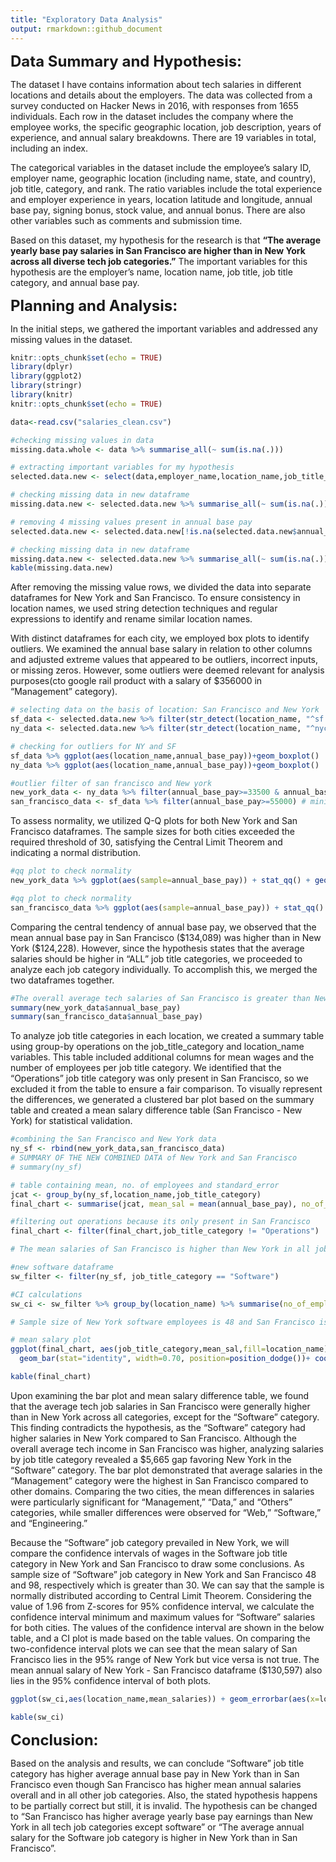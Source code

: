 ```yaml
---
title: "Exploratory Data Analysis"
output: rmarkdown::github_document
---
```


<font size= "5">**Data Summary and Hypothesis:**</font>

The dataset I have contains information about tech salaries in different locations and details about the employers. The data was collected from a survey conducted on Hacker News in 2016, with responses from 1655 individuals. Each row in the dataset includes the company where the employee works, the specific geographic location, job description, years of experience, and annual salary breakdowns. There are 19 variables in total, including an index.

The categorical variables in the dataset include the employee's salary ID, employer name, geographic location (including name, state, and country), job title, category, and rank. The ratio variables include the total experience and employer experience in years, location latitude and longitude, annual base pay, signing bonus, stock value, and annual bonus. There are also other variables such as comments and submission time.

Based on this dataset, my hypothesis for the research is that **"The average yearly base pay salaries in San Francisco are higher than in New York across all diverse tech job categories."** The important variables for this hypothesis are the employer's name, location name, job title, job title category, and annual base pay.

<font size= "5">**Planning and Analysis:**</font>

In the initial steps, we gathered the important variables and addressed any missing values in the dataset.

```r
knitr::opts_chunk$set(echo = TRUE)
library(dplyr)
library(ggplot2)
library(stringr)
library(knitr)
knitr::opts_chunk$set(echo = TRUE)
```

```r
data<-read.csv("salaries_clean.csv")

#checking missing values in data
missing.data.whole <- data %>% summarise_all(~ sum(is.na(.))) 

# extracting important variables for my hypothesis
selected.data.new <- select(data,employer_name,location_name,job_title_category,annual_base_pay)

# checking missing data in new dataframe
missing.data.new <- selected.data.new %>% summarise_all(~ sum(is.na(.)))

# removing 4 missing values present in annual base pay
selected.data.new <- selected.data.new[!is.na(selected.data.new$annual_base_pay),]

# checking missing data in new dataframe
missing.data.new <- selected.data.new %>% summarise_all(~ sum(is.na(.)))
kable(missing.data.new)
```
After removing the missing value rows, we divided the data into separate dataframes for New York and San Francisco. To ensure consistency in location names, we used string detection techniques and regular expressions to identify and rename similar location names.

With distinct dataframes for each city, we employed box plots to identify outliers. We examined the annual base salary in relation to other columns and adjusted extreme values that appeared to be outliers, incorrect inputs, or missing zeros. However, some outliers were deemed relevant for analysis purposes(cto google rail product with a salary of \$356000 in "Management" category).

```r
# selecting data on the basis of location: San Francisco and New York
sf_data <- selected.data.new %>% filter(str_detect(location_name, "^sf|^san fran")) %>% mutate(location_name = "San Francisco")
ny_data <- selected.data.new %>% filter(str_detect(location_name, "^nyc|^new york")) %>% mutate(location_name = "New York")

# checking for outliers for NY and SF
sf_data %>% ggplot(aes(location_name,annual_base_pay))+geom_boxplot()
ny_data %>% ggplot(aes(location_name,annual_base_pay))+geom_boxplot()

#outlier filter of san francisco and New york
new_york_data <- ny_data %>% filter(annual_base_pay>=33500 & annual_base_pay<=290000) # minimum and maximum wage adjustment of New York
san_francisco_data <- sf_data %>% filter(annual_base_pay>=55000) # minimum and maximum wage adjustment of San Francisco
```

To assess normality, we utilized Q-Q plots for both New York and San Francisco dataframes. The sample sizes for both cities exceeded the required threshold of 30, satisfying the Central Limit Theorem and indicating a normal distribution.

```r
#qq plot to check normality
new_york_data %>% ggplot(aes(sample=annual_base_pay)) + stat_qq() + geom_qq_line(aes(color="red")) + labs(y="annual base pay",x ="New York")
```
```r
#qq plot to check normality
san_francisco_data %>% ggplot(aes(sample=annual_base_pay)) + stat_qq() + geom_qq_line(aes(color="red")) + labs(y="annual base pay",x ="San Francisco")
```

Comparing the central tendency of annual base pay, we observed that the mean annual base pay in San Francisco ($134,089) was higher than in New York ($124,228). However, since the hypothesis states that the average salaries should be higher in "ALL" job title categories, we proceeded to analyze each job category individually. To accomplish this, we merged the two dataframes together.

```r
#The overall average tech salaries of San Francisco is greater than New York, but according to the hypothesis its should be greater is ALL domains we need to check this for each category
summary(new_york_data$annual_base_pay)
summary(san_francisco_data$annual_base_pay)
```
To analyze job title categories in each location, we created a summary table using group-by operations on the job_title_category and location_name variables. This table included additional columns for mean wages and the number of employees per job title category. We identified that the "Operations" job title category was only present in San Francisco, so we excluded it from the table to ensure a fair comparison. To visually represent the differences, we generated a clustered bar plot based on the summary table and created a mean salary difference table (San Francisco - New York) for statistical validation.
```r
#combining the San Francisco and New York data
ny_sf <- rbind(new_york_data,san_francisco_data)
# SUMMARY OF THE NEW COMBINED DATA of New York and San Francisco
# summary(ny_sf)

# table containing mean, no. of employees and standard_error
jcat <- group_by(ny_sf,location_name,job_title_category)
final_chart <- summarise(jcat, mean_sal = mean(annual_base_pay), no_of_employees = n(), .groups = 'drop')

#filtering out operations because its only present in San Francisco
final_chart <- filter(final_chart,job_title_category != "Operations")

# The mean salaries of San Francisco is higher than New York in all job categories except Software. The hypothesis stands incorrect, since Software category is dominating in New York than in San Francisco. Since Software dominated in New York, so i will check the confidence intervals of New York and San Francisco Software salaries.

#new software dataframe
sw_filter <- filter(ny_sf, job_title_category == "Software")

#CI calculations
sw_ci <- sw_filter %>% group_by(location_name) %>% summarise(no_of_employees = n(),mean_salaries = mean(annual_base_pay), CI_min = mean_salaries-1.96*(sd(annual_base_pay)/sqrt(no_of_employees)), CI_max= mean_salaries+1.96*(sd(annual_base_pay)/sqrt(no_of_employees)))

# Sample size of New York software employees is 48 and San Francisco is 98 which is greater than 30 data points which means that the data is normally distributed according to Central Limit Theorem

# mean salary plot
ggplot(final_chart, aes(job_title_category,mean_sal,fill=location_name))+
  geom_bar(stat="identity", width=0.70, position=position_dodge())+ coord_flip() + labs(x="Tech Job Title Categories", y="Tech Salaries (in USD)", title = "New York vs San Francisco: Avg Tech Salaries", fill="Locations in USA") + theme_bw()
```
```r
kable(final_chart)
```
Upon examining the bar plot and mean salary difference table, we found that the average tech job salaries in San Francisco were generally higher than in New York across all categories, except for the "Software" category. This finding contradicts the hypothesis, as the "Software" category had higher salaries in New York compared to San Francisco. Although the overall average tech income in San Francisco was higher, analyzing salaries by job title category revealed a $5,665 gap favoring New York in the "Software" category. The bar plot demonstrated that average salaries in the "Management" category were the highest in San Francisco compared to other domains. Comparing the two cities, the mean differences in salaries were particularly significant for "Management," "Data," and "Others" categories, while smaller differences were observed for "Web," "Software," and "Engineering."

Because the "Software" job category prevailed in New York, we will compare the confidence intervals of wages in the Software job title category in New York and San Francisco to draw some conclusions. As sample size of "Software" job category in New York and San Francisco 48 and 98, respectively which is greater than 30. We can say that the sample is normally distributed according to Central Limit Theorem. Considering the value of 1.96 from Z-scores for 95% confidence interval, we calculate the confidence interval minimum and maximum values for "Software" salaries for both cities. The values of the confidence interval are shown in the below table, and a CI plot is made based on the table values. On comparing the two-confidence interval plots we can see that the mean salary of San Francisco lies in the 95% range of New York but vice versa is not true. The mean annual salary of New York - San Francisco dataframe (\$130,597) also lies in the 95% confidence interval of both plots.

```r
ggplot(sw_ci,aes(location_name,mean_salaries)) + geom_errorbar(aes(x=location_name, ymin=CI_min, ymax=CI_max), width=0.3)+labs( x= "Geographic Locations in USA",y="Software Salaries (in USD)", title = "Confidence Interval of Software category") + geom_point()+ coord_flip()+theme_bw()
```
```r
kable(sw_ci)
```

<font size= "5">**Conclusion:**</font>

Based on the analysis and results, we can conclude "Software" job title category has higher average annual base pay in New York than in San Francisco even though San Francisco has higher mean annual salaries overall and in all other job categories. Also, the stated hypothesis happens to be partially correct but still, it is invalid. The hypothesis can be changed to "San Francisco has higher average yearly base pay earnings than New York in all tech job categories except software" or "The average annual salary for the Software job category is higher in New York than in San Francisco".